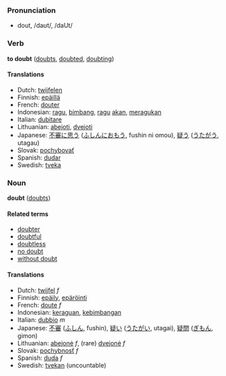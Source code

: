 ===Pronunciation===
*dout, /daʊt/, /daUt/

=== Verb ===
'''to doubt''' ([[doubts]], [[doubted]], [[doubting]])

==== Translations ====
*Dutch: [[twijfelen]]
*Finnish: [[epäillä]]
*French: [[douter]]
*Indonesian: [[ragu]], [[bimbang]], [[ragu]] [[akan]], [[ragu|meragukan]]
*Italian: [[dubitare]]
*Lithuanian: [[abejoti]], [[dvejoti]]
*Japanese: [[不審]]に[[思う]] ([[ふしん]]に[[おもう]], fushin ni omou), [[疑う]] ([[うたがう]], utagau)
*Slovak: [[pochybovať]]
*Spanish: [[dudar]]
*Swedish: [[tveka]]

=== Noun ===
'''doubt''' ([[doubts]])

====Related terms====
*[[doubter]]
*[[doubtful]]
*[[doubtless]]
*[[no doubt]]
*[[without doubt]]

==== Translations ====
*Dutch: [[twijfel]] ''f''
*Finnish: [[epäily]], [[epäröinti]]
*French: [[doute]] ''f''
*Indonesian: [[ragu|keraguan]], [[bimbang|kebimbangan]]
*Italian: [[dubbio]] ''m''
*Japanese: [[不審]] ([[ふしん]], fushin), [[疑い]] ([[うたがい]], utagai), [[疑問]] ([[ぎもん]], gimon)
*Lithuanian: [[abejonė]] ''f'',  (rare) [[dvejonė]] ''f''
*Slovak: [[pochybnosť]] ''f''
*Spanish: [[duda]] ''f''
*Swedish: [[tvekan]] (uncountable)